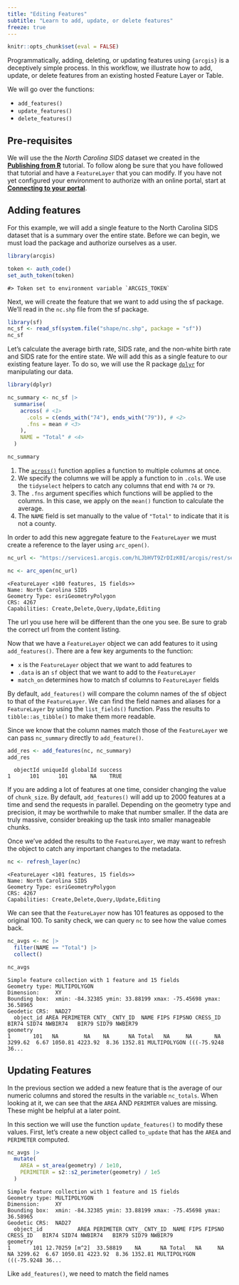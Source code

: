 ```yaml
---
title: "Editing Features"
subtitle: "Learn to add, update, or delete features"
freeze: true
---
```


```r
knitr::opts_chunk$set(eval = FALSE)
```

Programmatically, adding, deleting, or updating features using `{arcgis}` is a deceptively simple process. In this workflow, we illustrate how to add, update, or delete features from an existing hosted Feature Layer or Table. 

We will go over the functions:

  - `add_features()`
  - `update_features()`
  - `delete_features()`
  
## Pre-requisites

We will use the the *North Carolina SIDS* dataset we created in the [**Publishing from R**](../publishing.qmd) tutorial. To follow along be sure that you have followed that tutorial and have a `FeatureLayer` that you can modify. If you have not yet configured your environment to authorize with an online portal, start at [**Connecting to your portal**](../connecting-to-a-portal.qmd).

## Adding features

For this example, we will add a single feature to the North Carolina SIDS dataset that is a summary over the entire state. Before we can begin, we must load the package and authorize ourselves as a user. 

```r
library(arcgis)

token <- auth_code()
set_auth_token(token)
```
```
#> Token set to environment variable `ARCGIS_TOKEN`
```

Next, we will create the feature that we want to add using the sf package. We'll read in the `nc.shp` file from the sf package.

```r
library(sf)
nc_sf <- read_sf(system.file("shape/nc.shp", package = "sf"))
nc_sf
```

Let's calculate the average birth rate, SIDS rate, and the non-white birth rate and SIDS rate for the entire state. We will add this as a single feature to our existing feature layer. To do so, we will use the R package [`dplyr`](https://dplyr.tidyverse.org/) for manipulating our data.

```r
library(dplyr)

nc_summary <- nc_sf |>  
  summarise(
    across( # <1>
      .cols = c(ends_with("74"), ends_with("79")), # <2>
      .fns = mean # <3>
    ),
    NAME = "Total" # <4>
  ) 

nc_summary
```
1. The [`across()`](https://dplyr.tidyverse.org/reference/across.html) function applies a function to multiple columns at once.
2. We specify the columns we will be apply a function to in `.cols`. We use the `tidyselect` helpers to catch any columns that end with `74` or `79`.
3. The `.fns` argument specifies which functions will be applied to the columns. In this case, we apply on the `mean()` function to calculate the average. 
4. The `NAME` field is set manually to the value of `"Total"` to indicate that it is not a county. 

In order to add this new aggregate feature to the `FeatureLayer` we must create a reference to the layer using `arc_open()`. 

```r
nc_url <- "https://services1.arcgis.com/hLJbHVT9ZrDIzK0I/arcgis/rest/services/North%20Carolina%20SIDS/FeatureServer/0" 

nc <- arc_open(nc_url)
```
```
<FeatureLayer <100 features, 15 fields>>
Name: North Carolina SIDS
Geometry Type: esriGeometryPolygon
CRS: 4267
Capabilities: Create,Delete,Query,Update,Editing
```
:::{.aside}
The url you use here will be different than the one you see. Be sure to grab the correct url from the content listing. 
:::

Now that we have a `FeatureLayer` object we can add features to it using `add_features()`. There are a few key arguments to the function:

- `x` is the `FeatureLayer` object that we want to add features to 
- `.data` is an `sf` object that we want to add to the `FeatureLayer`
- `match_on` determines how to match sf columns to `FeatureLayer` fields

By default, `add_features()` will compare the column names of the sf object to that of the `FeatureLayer`. We can find the field names and aliases for a `FeatureLayer` by using the `list_fields()` function. Pass the results to `tibble::as_tibble()` to make them more readable.

Since we know that the column names match those of the `FeatureLayer` we can pass `nc_summary` directly to `add_feature()`.

```r
add_res <- add_features(nc, nc_summary)
add_res
```
```
  objectId uniqueId globalId success
1      101      101       NA    TRUE
```

:::{.callout-tip}
If you are adding a lot of features at one time, consider changing the value of `chunk_size`. By default, `add_features()` will add up to 2000 features at a time and send the requests in parallel. Depending on the geometry type and precision, it may be worthwhile to make that number smaller. If the data are truly massive, consider breaking up the task into smaller manageable chunks. 
:::

Once we've added the results to the `FeatureLayer`, we may want to refresh the object to catch any important changes to the metadata. 

```r
nc <- refresh_layer(nc)
```
```
<FeatureLayer <101 features, 15 fields>>
Name: North Carolina SIDS
Geometry Type: esriGeometryPolygon
CRS: 4267
Capabilities: Create,Delete,Query,Update,Editing
```

We can see that the `FeatureLayer` now has 101 features as opposed to the original 100. To sanity check, we can query `nc` to see how the value comes back.

```r
nc_avgs <- nc |> 
  filter(NAME == "Total") |> 
  collect()

nc_avgs
```
```
Simple feature collection with 1 feature and 15 fields
Geometry type: MULTIPOLYGON
Dimension:     XY
Bounding box:  xmin: -84.32385 ymin: 33.88199 xmax: -75.45698 ymax: 36.58965
Geodetic CRS:  NAD27
  object_id AREA PERIMETER CNTY_ CNTY_ID  NAME FIPS FIPSNO CRESS_ID   BIR74 SID74 NWBIR74   BIR79 SID79 NWBIR79                       geometry
1       101   NA        NA    NA      NA Total   NA     NA       NA 3299.62  6.67 1050.81 4223.92  8.36 1352.81 MULTIPOLYGON (((-75.9248 36...
```

## Updating Features


In the previous section we added a new feature that is the average of our numeric columns and stored the results in the variable `nc_totals`. When looking at it, we can see that the `AREA` AND `PERIMTER` values are missing. These might be helpful at a later point. 

In this section we will use the function `update_features()` to modify these values. First, let's create a new object called `to_update` that has the `AREA` and `PERIMETER` computed. 

```r
nc_avgs |> 
  mutate(
    AREA = st_area(geometry) / 1e10,
    PERIMETER = s2::s2_perimeter(geometry) / 1e5
  )
```
```
Simple feature collection with 1 feature and 15 fields
Geometry type: MULTIPOLYGON
Dimension:     XY
Bounding box:  xmin: -84.32385 ymin: 33.88199 xmax: -75.45698 ymax: 36.58965
Geodetic CRS:  NAD27
  object_id           AREA PERIMETER CNTY_ CNTY_ID  NAME FIPS FIPSNO CRESS_ID   BIR74 SID74 NWBIR74   BIR79 SID79 NWBIR79                       geometry
1       101 12.70259 [m^2]  33.58819    NA      NA Total   NA     NA       NA 3299.62  6.67 1050.81 4223.92  8.36 1352.81 MULTIPOLYGON (((-75.9248 36...
```


Like `add_features()`, we need to match the field names 






